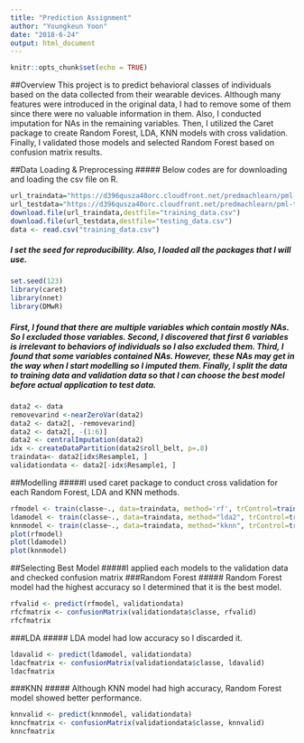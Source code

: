---
title: "Prediction Assignment"
author: "Youngkeun Yoon"
date: "2018-6-24"
output: html_document
---

```{r setup, include=FALSE}
knitr::opts_chunk$set(echo = TRUE)
```
##Overview
This project is to predict behavioral classes of individuals based on the data collected from their wearable devices. Although many features were introduced in the original data, I had to remove some of them since there were no valuable information in them. Also, I conducted imputation for NAs in the remaining variables. Then, I utilized the Caret package to create Random Forest, LDA, KNN models with cross validation. Finally, I validated those models and selected Random Forest based on confusion matrix results. 

##Data Loading & Preprocessing
##### Below codes are for downloading and loading the csv file on R.
```{r}
url_traindata="https://d396qusza40orc.cloudfront.net/predmachlearn/pml-training.csv"
url_testdata="https://d396qusza40orc.cloudfront.net/predmachlearn/pml-testing.csv"
download.file(url_traindata,destfile="training_data.csv")
download.file(url_testdata,destfile="testing_data.csv")
data <- read.csv("training_data.csv")
```

##### I set the seed for reproducibility. Also, I loaded all the packages  that I will use.
```{r}
set.seed(123)
library(caret)
library(nnet)
library(DMwR)
```

##### First, I found that there are multiple variables which contain mostly NAs. So I excluded those variables. Second, I discovered that first 6 variables is irrelevant to behaviors of individuals so I also excluded them. Third, I found that some variables contained NAs. However, these NAs may get in the way when I start modelling so I imputed them. Finally, I split the data to training data and validation data so that I can choose the best model before actual application to test data. 
```{r}
data2 <- data
removevarind <-nearZeroVar(data2)
data2 <- data2[, -removevarind]
data2 <- data2[, -(1:6)]
data2 <- centralImputation(data2)
idx <- createDataPartition(data2$roll_belt, p=.8)
traindata<- data2[idx$Resample1, ]
validationdata <- data2[-idx$Resample1, ]
```

##Modelling
#####I used caret package to conduct cross validation for each Random Forest, LDA and KNN methods. 
```{r}
rfmodel <- train(classe~., data=traindata, method='rf', trControl=trainControl(method="CV", number=3))
ldamodel <- train(classe~., data=traindata, method="lda2", trControl=trainControl(method="CV", number=3))
knnmodel <- train(classe~., data=traindata, method="kknn", trControl=trainControl(method="CV", number=3))
plot(rfmodel)
plot(ldamodel)
plot(knnmodel)
```

##Selecting Best Model
#####I applied each models to the validation data and checked confusion matrix
###Random Forest
##### Random Forest model had the highest accuracy so I determined that it is the best model.
```{r}
rfvalid <- predict(rfmodel, validationdata)
rfcfmatrix <- confusionMatrix(validationdata$classe, rfvalid)
rfcfmatrix
```
###LDA
##### LDA model had low accuracy so I discarded it. 
```{r}
ldavalid <- predict(ldamodel, validationdata)
ldacfmatrix <- confusionMatrix(validationdata$classe, ldavalid)
ldacfmatrix
```
###KNN
##### Although KNN model had high accuracy, Random Forest model showed better performance. 
```{r}
knnvalid <- predict(knnmodel, validationdata)
knncfmatrix <- confusionMatrix(validationdata$classe, knnvalid)
knncfmatrix
```